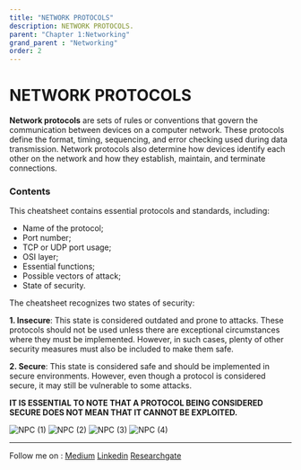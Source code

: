 ```yaml
---
title: "NETWORK PROTOCOLS"
description: NETWORK PROTOCOLS.
parent: "Chapter 1:Networking"
grand_parent : "Networking"
order: 2
---
```


# NETWORK PROTOCOLS

**Network protocols** are sets of rules or conventions that govern the communication between devices on a computer network. These protocols define the format, timing, sequencing, and error checking used during data transmission. Network protocols also determine how devices identify each other on the network and how they establish, maintain, and terminate connections. 

### Contents

This cheatsheet contains essential protocols and standards, including:
- Name of the protocol;
- Port number;
- TCP or UDP port usage;
- OSI layer;
- Essential functions;
- Possible vectors of attack;
- State of security.

The cheatsheet recognizes two states of security:

**1. Insecure**: This state is considered outdated and prone to attacks. These protocols should not be used unless there are exceptional circumstances where they must be implemented. However, in such cases, plenty of other security measures must also be included to make them safe.

**2. Secure**: This state is considered safe and should be implemented in secure environments. However, even though a protocol is considered secure, it may still be vulnerable to some attacks.

**IT IS ESSENTIAL TO NOTE THAT A PROTOCOL BEING CONSIDERED SECURE DOES NOT MEAN THAT IT CANNOT BE EXPLOITED.**

![NPC (1)](https://user-images.githubusercontent.com/119814239/224710710-e3944124-5a3e-492f-a556-0938293d236b.png)
![NPC (2)](https://user-images.githubusercontent.com/119814239/224710722-8ca5e6e7-07b0-42c5-ba1e-b4a69b19469d.png)
![NPC (3)](https://user-images.githubusercontent.com/119814239/224710742-eccc778f-0352-4a77-a1d5-cc3a448a095c.png)
![NPC (4)](https://user-images.githubusercontent.com/119814239/224710760-db7e41f5-d71d-489f-b05e-1552be411251.png)


---
Follow me on : [Medium](https://medium.com/@neupane.krishna33)
[Linkedin](https://www.linkedin.com/in/krishna-neupane-50082091/)
[Researchgate](https://www.researchgate.net/profile/Krishna-Neupane)